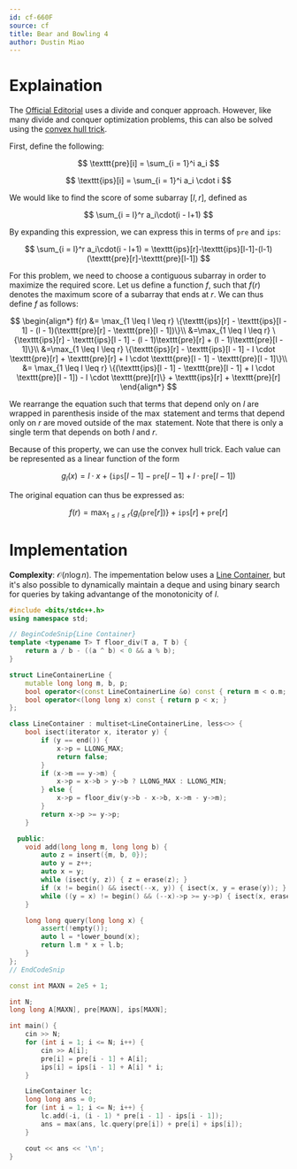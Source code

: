 ```yaml
---
id: cf-660F
source: cf
title: Bear and Bowling 4
author: Dustin Miao
---
```

# Explaination

The [Official Editorial](https://codeforces.com/blog/entry/44259) uses a divide and conquer approach. However, like many divide and conquer optimization problems, this can also be solved using the [convex hull trick](/plat/convex-hull-trick).

First, define the following:

$$
\texttt{pre}[i] = \sum_{i = 1}^i a_i
$$

$$
\texttt{ips}[i] = \sum_{i = 1}^i a_i \cdot i
$$

We would like to find the score of some subarray $[l, r]$, defined as

$$
\sum_{i = l}^r a_i\cdot(i - l+1)
$$

By expanding this expression, we can express this in terms of $\texttt{pre}$ and $\texttt{ips}$:

$$
\sum_{i = l}^r a_i\cdot(i - l+1) = \texttt{ips}[r]-\texttt{ips}[l-1]-(l-1)(\texttt{pre}[r]-\texttt{pre}[l-1])
$$

For this problem, we need to choose a contiguous subarray in order to maximize the required score. Let us define a function $f$, such that $f(r)$ denotes the maximum score of a subarray that ends at $r$. We can thus define $f$ as follows:

$$
\begin{align*}
f(r) &= \max_{1 \leq l \leq r} \{\texttt{ips}[r] - \texttt{ips}[l - 1] - (l - 1)(\texttt{pre}[r] - \texttt{pre}[l - 1])\}\\
&=\max_{1 \leq l \leq r} \{\texttt{ips}[r] - \texttt{ips}[l - 1] - (l - 1)\texttt{pre}[r] + (l - 1)\texttt{pre}[l - 1]\}\\
&=\max_{1 \leq l \leq r} \{\texttt{ips}[r] - \texttt{ips}[l - 1] - l \cdot \texttt{pre}[r] + \texttt{pre}[r] + l \cdot \texttt{pre}[l - 1] - \texttt{pre}[l - 1]\}\\
&= \max_{1 \leq l \leq r} \{(\texttt{ips}[l - 1] - \texttt{pre}[l - 1] + l \cdot \texttt{pre}[l - 1]) - l \cdot \texttt{pre}[r]\} + \texttt{ips}[r] + \texttt{pre}[r]
\end{align*}
$$

We rearrange the equation such that terms that depend only on $l$ are wrapped in parenthesis inside of the $\max$ statement and terms that depend only on $r$ are moved outside of the $\max$ statement. Note that there is only a single term that depends on both $l$ and $r$.

Because of this property, we can use the convex hull trick. Each value can be represented as a linear function of the form

$$
g_l(x) = l \cdot x + (\texttt{ips}[l - 1] - \texttt{pre}[l - 1] + l \cdot \texttt{pre}[l - 1])
$$

The original equation can thus be expressed as:

$$
f(r) = \max_{1 \leq l \leq r} \{g_l(\texttt{pre}[r])\} + \texttt{ips}[r] + \texttt{pre}[r]
$$

# Implementation

<LanguageSection>

<CPPSection>

**Complexity**: $\mathcal{O}(n \log n)$. The impementation below uses a [Line Container](/adv/line-container/), but it's also possible to dynamically maintain a deque and using binary search for queries by taking advantange of the monotonicity of $l$.

```cpp
#include <bits/stdc++.h>
using namespace std;

// BeginCodeSnip{Line Container}
template <typename T> T floor_div(T a, T b) {
	return a / b - ((a ^ b) < 0 && a % b);
}

struct LineContainerLine {
	mutable long long m, b, p;
	bool operator<(const LineContainerLine &o) const { return m < o.m; }
	bool operator<(long long x) const { return p < x; }
};

class LineContainer : multiset<LineContainerLine, less<>> {
	bool isect(iterator x, iterator y) {
		if (y == end()) {
			x->p = LLONG_MAX;
			return false;
		}
		if (x->m == y->m) {
			x->p = x->b > y->b ? LLONG_MAX : LLONG_MIN;
		} else {
			x->p = floor_div(y->b - x->b, x->m - y->m);
		}
		return x->p >= y->p;
	}

  public:
	void add(long long m, long long b) {
		auto z = insert({m, b, 0});
		auto y = z++;
		auto x = y;
		while (isect(y, z)) { z = erase(z); }
		if (x != begin() && isect(--x, y)) { isect(x, y = erase(y)); }
		while ((y = x) != begin() && (--x)->p >= y->p) { isect(x, erase(y)); }
	}

	long long query(long long x) {
		assert(!empty());
		auto l = *lower_bound(x);
		return l.m * x + l.b;
	}
};
// EndCodeSnip

const int MAXN = 2e5 + 1;

int N;
long long A[MAXN], pre[MAXN], ips[MAXN];

int main() {
	cin >> N;
	for (int i = 1; i <= N; i++) {
		cin >> A[i];
		pre[i] = pre[i - 1] + A[i];
		ips[i] = ips[i - 1] + A[i] * i;
	}

	LineContainer lc;
	long long ans = 0;
	for (int i = 1; i <= N; i++) {
		lc.add(-i, (i - 1) * pre[i - 1] - ips[i - 1]);
		ans = max(ans, lc.query(pre[i]) + pre[i] + ips[i]);
	}

	cout << ans << '\n';
}
```

</CPPSection>

</LanguageSection>
